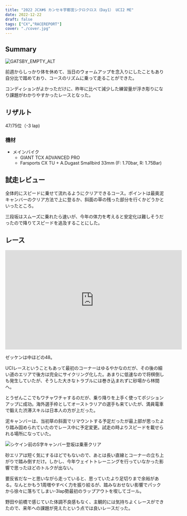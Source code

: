 ```yaml
---
title: "2022 JCX#6 カンセキ宇都宮シクロクロス（Day1） UCI2 ME"
date: 2022-12-22
draft: false
tags: ["CX","RACEREPORT"]
cover: "./cover.jpg"
---
```


## Summary

![GATSBY_EMPTY_ALT](./cover.jpg)

前週からしっかり体を休めて、当日のウォームアップを念入りにしたこともあり自分比で踏めており、コースのリズムに乗って走ることができた。

コンディションがよかっただけに、昨年に比べて減少した練習量が浮き彫りになり課題がわかりやすかったレースとなった。

## リザルト

47/75位（-3 lap)

### 機材

- メインバイク
  - GIANT TCX ADVANCED PRO
  - Farsports CX TU + A.Dugast Smallbird 33mm (F: 1.70bar, R: 1.75Bar)

## 試走レビュー

全体的にスピードに乗せて流れるようにクリアできるコース。ポイントは最奥泥キャンバーのクリア方法で上に登るか、斜面の草の残った部分を行くかどうかといったところ。

三段坂はスムーズに乗れたら速いが、今年の体力を考えると安定化は難しそうだったので降りてスピードを追及することにした。

## レース

<iframe width="560" height="315" src="https://www.youtube.com/embed/24VJmQE8fKU" title="YouTube video player" frameborder="0" allow="accelerometer; autoplay; clipboard-write; encrypted-media; gyroscope; picture-in-picture" allowfullscreen></iframe>

ゼッケンは中ほどの48。

UCIレースということもあって最初のコーナーはゆるやかなのだが、その後の細い道のエリアで後方は完全にサイクリング化した。あまりに低速なので将棋倒しも発生していたが、そうした大きなトラブルには巻き込まれずに砂場から林間へ。

とうぜんここでもワチャワチャするのだが、乗り降りを上手く使ってポジションアップに成功。海外選手枠としてオーストラリアの選手も来ていたが、満員電車で鍛えた渋滞スキルは日本人の方が上だった。

泥キャンバーは、当初草の斜面でリマウントする予定だったが最上部が思ったより踏み固められていたのでレース中に予定変更。試走の時よりスピードを載せられる場所になっていた。

![シケイン前のS字キャンバー登坂は乗車クリア](./PXL_20221217_060034044.jpg)

砂エリアは短く気にするほどでもないので、あとは長い直線とコーナーの立ち上がりで踏み倒すだけ。しかし、今年ウェイトトレーニングを行っていなかった影響で思ったほどのトルクが出ない。

要反省だなーと思いながら走っていると、思っていたより足切りまで余裕がある。なんとかもう1周増やすべく力を振り絞るが、踏みなおせない影響でパックから徐々に落ちてしまい-3lap勢最初のラップアウトを喫してゴール。

野田や前橋で感じていた体調不良感もなく、主観的には気持ちよくレースができたので、来年への課題が見えたという点では良いレースだった。
